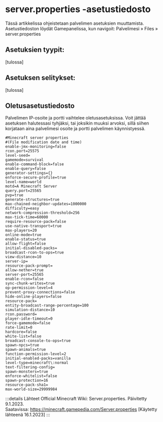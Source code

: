 # server.properties -asetustiedosto
Tässä artikkelissa ohjeistetaan palvelimen asetuksien muuttamista. Asetustiedoston löydät Gamepanelissa, kun navigoit: Palvelimesi » Files » server.properties

## Asetuksien tyypit:​
[tulossa]

## Asetuksen selitykset:​
[tulossa]

## Oletusasetustiedosto​
Palvelimen IP-osoite ja portti vaihtelee oletusasetuksissa. Voit jättää asetuksen halutessasi tyhjäksi, tai joksikin muuksi arvoksi, sillä siihen korjataan aina palvelimesi osoite ja portti palvelimen käynnistyessä.

```proerties
#Minecraft server properties
#(File modification date and time)
enable-jmx-monitoring=false
rcon.port=25575
level-seed=
gamemode=survival
enable-command-block=false
enable-query=false
generator-settings={}
enforce-secure-profile=true
level-name=world
motd=A Minecraft Server
query.port=25565
pvp=true
generate-structures=true
max-chained-neighbor-updates=1000000
difficulty=easy
network-compression-threshold=256
max-tick-time=60000
require-resource-pack=false
use-native-transport=true
max-players=20
online-mode=true
enable-status=true
allow-flight=false
initial-disabled-packs=
broadcast-rcon-to-ops=true
view-distance=10
server-ip=
resource-pack-prompt=
allow-nether=true
server-port=25565
enable-rcon=false
sync-chunk-writes=true
op-permission-level=4
prevent-proxy-connections=false
hide-online-players=false
resource-pack=
entity-broadcast-range-percentage=100
simulation-distance=10
rcon.password=
player-idle-timeout=0
force-gamemode=false
rate-limit=0
hardcore=false
white-list=false
broadcast-console-to-ops=true
spawn-npcs=true
spawn-animals=true
function-permission-level=2
initial-enabled-packs=vanilla
level-type=minecraft\:normal
text-filtering-config=
spawn-monsters=true
enforce-whitelist=false
spawn-protection=16
resource-pack-sha1=
max-world-size=29999984
```

:::details Lähteet
Official Minecraft Wiki: Server.properties. Päivitetty 9.1.2023.<br />
Saatavissa: https://minecraft.gamepedia.com/Server.properties [Käytetty lähteenä 16.1.2023]
:::
